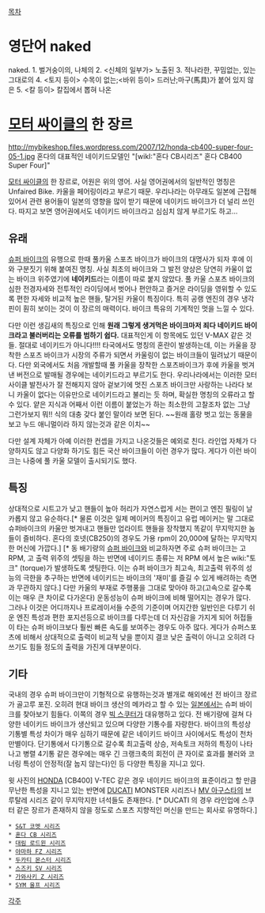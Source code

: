 [[목차]]

= 영단어 naked =
naked.
1. 벌거숭이의, 나체의
2. <신체의 일부가> 노출된
3. 적나라한, 꾸밈없는, 있는 그대로의
4. <토지 등이> 수목이 없는;<바위 등이> 드러난;마구(馬具)가 붙어 있지 않은
5. <칼 등이> 칼집에서 뽑혀 나온 


= [[모터 싸이클]]의 한 장르 =

http://mybikeshop.files.wordpress.com/2007/12/honda-cb400-super-four-05-1.jpg
혼다의 대표적인 네이키드모델인 "[wikI:"혼다 CB시리즈" 혼다 CB400 Super Four]"

[[모터 싸이클]]의 한 장르로, 어원은 위의 영어. 사실 영어권에서의 일반적인 명칭은 Unfaired Bike. 카울을 페어링이라고 부르기 때문. 우리나라는 아무래도 일본에 근접해 있어서 관련 용어들이 일본의 영향을 많이 받기 때문에 네이키드 바이크가 더 널리 쓰인다. 따지고 보면 영어권에서도 네이키드 바이크라고 심심치 않게 부르기도 하고...

== 유래 ==

[[슈퍼 바이크]]의 유행으로 한때 풀카울 스포츠 바이크가 바이크의 대명사가 되자 후에 이와 구분짓기 위해 붙여진 명칭. 사실 최초의 바이크와 그 발전 양상은 당연히 카울이 없는 바이크 위주였기에 '''네이키드'''라는 이름이 따로 붙지 않았다. 
풀 카울 스포츠 바이크의 심한 전경자세와 전투적인 라이딩에서 벗어나 편안하고 즐거운 라이딩을 영위할 수 있도록 편한 자세와 비교적 높은 핸들, 탈거된 카울이 특징이다. 특히 공랭 엔진의 경우 냉각핀이 훤히 보이는 것이 이 장르의 매력이다. 
바이크 특유의 기계적인 멋을 느낄 수 있다. 

다만 이런 생김새의 특징으로 인해 '''원래 그렇게 생겨먹은 바이크마저 죄다 네이키드 바이크라고 불러버리는 오류를 범하기 쉽다.''' 대표적인게 이 항목에도 있던 V-MAX 같은 것들. 절대로 네이키드가 아니다!!!! 타국에서도 명칭의 혼란이 발생하는데, 이는 카울을 장착한 스포츠 바이크가 시장의 주류가 되면서 카울링이 없는 바이크들이 밀려났기 때문이다. 다만 외국에서도 처음 개발할때 풀 카울을 장착한 스포츠바이크가 후에 카울을 벗겨낸 버전으로 발매될 경우에는 네이키드라고 부르기도 한다. 우리나라에서는 이러한 모터사이클 발전사가 잘 전해지지 않아 겉보기에 멋진 스포츠 바이크만 사랑하는 나라다 보니 카울이 없다는 이유만으로 네이키드라고 불리는 듯 하며, 확실한 명칭의 오류라고 할 수 있다. 얕은 지식과 어째서 이런 이름이 붙었는가 하는 최소한의 고찰조차 없는 그냥 그런가보지 뭐!! 식의 대충 갖다 붙인 말이라 보면 된다. ~~원래 홀랑 벗고 있는 동물을 보고 누드 애니멀이라 하지 않는것과 같은 이치~~

다만 설계 자체가 아예 이러한 컨셉을 가지고 나온것들은 예외로 친다. 라인업 자체가 다양하지도 않고 다양화 하기도 힘든 국산 바이크들이 이런 경우가 많다. 게다가 이런 바이크는 나중에 풀 카울 모델이 출시되기도 했다.

== 특징 ==

상대적으로 시트고가 낮고 핸들이 높아 허리가 자연스럽게 서는 편이고 엔진 필링이 날카롭지 않고 유순하다.[* 물론 이것은 일제 메이커의 특징이고 유럽 메이커는 말 그대로 슈퍼바이크의 카울만 벗겨내고 핸들만 업라이트 핸들을 장착했지 똑같이 무지막지한 놈들이 즐비하다. 혼다의 호넷(CB250)의 경우도 가용 rpm이 20,000에 달하는 무지막지한 머신에 가깝다.]
[* 동 배기량의 [[슈퍼 바이크]]와 비교하자면 주로 슈퍼 바이크는 고 RPM, 고 출력 위주의 셋팅을 하는 반면에 네이키드 종류는 저 RPM 에서 높은 wiki:"토크" (torque)가 발생하도록 셋팅한다. 이는 슈퍼 바이크가 최고속, 최고출력 위주의 성능의 극한을 추구하는 반면에 네이키드는 바이크의 '재미'를 즐길 수 있게 배려하는 측면과 무관하지 않다.] 다만 카울의 부재로 주행풍을 그대로 맞아야 하고(고속으로 갈수록 이는 매우 큰 차이로 다가온다) 운동성능이 슈퍼 바이크에 비해 떨어지는 경우가 많다. 그러나 이것은 어디까지나 프로레이서들 수준의 기준이며 어지간한 일반인은 다루기 쉬운 엔진 특성과 편한 포지션등으로 바이크를 다루는데 더 자신감을 가지게 되어 허접들이 타는 슈퍼 바이크보다 훨씬 빠른 속도를 보여주는 경우도 아주 많다. 게다가 슈퍼스포츠에 비해서 상대적으로 출력이 비교적 낮을 뿐이지 결코 낮은 출력이 아니고 오히려 다 쓰기도 힘들 정도의 출력을 가진게 대부분이다.

== 기타 ==

국내의 경우 슈퍼 바이크만이 기형적으로 유행하는것과 별개로 해외에선 전 바이크 장르가 골고루 포진. 오히려 현대 바이크 생산의 메카라고 할 수 있는 [[일본]]에서는 슈퍼 바이크를 찾아보기 힘들다. 이쪽의 경우 [[빅 스쿠터]]가 대유행하고 있다.
전 배기량에 걸쳐 다양한 네이키드 바이크가 생산되고 있으며 다양한 기통수를 자랑한다. 바이크의 특성상 기통별 특성 차이가 매우 심하기 때문에 같은 네이키드 바이크 사이에서도 특성이 천차만별이다. 단기통에서 다기통으로 갈수록 최고출력 상승, 저속토크 저하의 특징이 나타나고 병렬 4기통 같은 경우에는 매우 긴 크랭크축의 회전이 큰 자이로 효과를 불러와 코너링 특성이 안정적(잘 눕지 않는다)인 등 다양한 특징을 지니고 있다.

윗 사진의 [[HONDA]] [CB400] V-TEC 같은 경우 네이키드 바이크의 표준이라고 할 만큼 무난한 특성을 지니고 있는 반면에 [[DUCATI]] MONSTER 시리즈나 [[MV 아구스타]]의 브루탈레 시리즈 같이 무지막지한 녀석들도 존재한다. [* DUCATI 의 경우 라인업에 스쿠터 같은 장르가 존재하지 않을 정도로 스포츠 지향적인 머신을 만드는 회사로 유명하다.]

 * [[S&T 코멧 시리즈]]
 * [[혼다 CB 시리즈]]
 * [[대림 로드윈 시리즈]]
 * [[야마하 FZ 시리즈]]
 * [[두카티 몬스터 시리즈]]
 * [[스즈키 SV 시리즈]]
 * [[가와사키 Z 시리즈]]
 * [[SYM 울프 시리즈]]

[[각주]]
